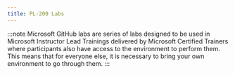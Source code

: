 ```yaml
---
title: PL-200 Labs
---
```


<Tabs>
  <TabItem label="Microsoft Learn">

<Tabs>
<CardGrid>
  <LinkCard title="Create a Microsoft Dataverse table" href="https://learn.microsoft.com/training/modules/get-started-with-powerapps-common-data-service/3-create-a-cds-entity?WT.mc_id=studentamb_165290" />
  <LinkCard title="Import data into your Microsoft Dataverse database" href="https://learn.microsoft.com/training/modules/get-started-with-powerapps-common-data-service/4-import-data-into-your-database?WT.mc_id=studentamb_165290" />
  <LinkCard title="Create table relationships" href="https://learn.microsoft.com/training/modules/get-started-with-powerapps-common-data-service/create-table-relationships?WT.mc_id=studentamb_165290" />
  <LinkCard title="Create a custom table and import data" href="https://learn.microsoft.com/training/modules/get-started-with-powerapps-common-data-service/4a-use-data-cds-exercise?WT.mc_id=studentamb_165290" />
  <LinkCard title="Random Exercises" href="https://learn.microsoft.com/training/modules/create-manage-fields-within-entity/8-exercise?WT.mc_id=studentamb_165290" />
  <LinkCard title="Create a new choice or modify an existing choice" href="https://learn.microsoft.com/training/modules/working-with-option-sets/3-exercise?WT.mc_id=studentamb_165290" />
  <LinkCard title="Create two tables and relate them by using a one-to-many relationship" href="https://learn.microsoft.com/training/modules/create-relationship-between-cds-entities/6-exercise?WT.mc_id=studentamb_165290" />
  <LinkCard title="Create a rollup column" href="https://learn.microsoft.com/training/modules/create-define-calculation-rollup-fields/5-exercise-1?WT.mc_id=studentamb_165290" />
  <LinkCard title="Create a calculated column" href="hhttps://learn.microsoft.com/training/modules/create-define-calculation-rollup-fields/6-exercise-2?WT.mc_id=studentamb_165290" />
  <LinkCard title="Create a custom role" href="https://learn.microsoft.com/training/modules/get-started-security-roles/5-custom?WT.mc_id=studentamb_165290" />
  <LinkCard title="Control security when sharing model-driven apps" href="https://learn.microsoft.com/training/modules/get-started-with-model-driven-apps-in-powerapps/5-control-security-when-sharing-model-driven-apps?WT.mc_id=studentamb_165290" />
  <LinkCard title="Create a model-driven app" href="https://learn.microsoft.com/training/modules/get-started-with-model-driven-apps-in-powerapps/5b-create-model-driven-application?WT.mc_id=studentamb_165290" />
  <LinkCard title="Create a business process flow" href="https://learn.microsoft.com/training/modules/specialized-components-model-form/exercise?WT.mc_id=studentamb_165290" />
  <LinkCard title="Customize the command bar" href="https://learn.microsoft.com/training/modules/command-bar-customize/exercise?WT.mc_id=studentamb_165290" />
  <LinkCard title="Create your first app in Power Apps" href="https://learn.microsoft.com/training/modules/get-started-with-powerapps/5-powerapps-create-first?WT.mc_id=studentamb_165290" />
  <LinkCard title="Create an app from Excel using Copilot" href="https://learn.microsoft.com/training/modules/get-started-with-powerapps/create-app-copilot?WT.mc_id=studentamb_165290" />
  <LinkCard title="Introduction to formulas in canvas apps" href="https://learn.microsoft.com/training/modules/customize-apps-in-powerapps/3-get-started-with-functions?WT.mc_id=studentamb_165290" />
  <LinkCard title="Create basic screen navigation for a canvas app" href="https://learn.microsoft.com/training/modules/customize-apps-in-powerapps/2-1-create-navigation-model?WT.mc_id=studentamb_165290" />
  <LinkCard title="App navigation practice" href="https://learn.microsoft.com/training/modules/navigation-canvas-app/3a-exercise-create-navigation-functions?WT.mc_id=studentamb_165290" />
  <LinkCard title="Create a card to capture employee suggestion" href="https://learn.microsoft.com/training/modules/introduction-power-apps-cards/create-card-suggestions?WT.mc_id=studentamb_165290" />
  <LinkCard title="Share the employee suggestions card in Teams" href="https://learn.microsoft.com/training/modules/introduction-power-apps-cards/share-suggestions-card?WT.mc_id=studentamb_165290" />
  <LinkCard title="Use the list and form components" href="https://learn.microsoft.com/training/modules/power-pages-dataverse/exercise?WT.mc_id=studentamb_165290" />
  <LinkCard title="Edit pages" href="https://learn.microsoft.com/training/modules/power-pages-studio/exercise?WT.mc_id=studentamb_165290" />
  <LinkCard title="Extend forms with more actions" href="https://learn.microsoft.com/training/modules/power-pages-integrate-dataverse/exercise?WT.mc_id=studentamb_165290" />
  <LinkCard title="Secure Dataverse data access" href="https://learn.microsoft.com/training/modules/power-pages-studio-data-security/exercise?WT.mc_id=studentamb_165290" />
  <LinkCard title="Apply table permissions" href="https://learn.microsoft.com/training/modules/power-pages-configure-security/exercise?WT.mc_id=studentamb_165290" />
  <LinkCard title="Use an invitation to register users" href="https://learn.microsoft.com/training/modules/power-pages-authentication-user-management/exercise?WT.mc_id=studentamb_165290" />
  <LinkCard title="Create a cloud flow with a Dataverse connector" href="https://learn.microsoft.com/training/modules/use-dataverse-triggers-actions/exercise?WT.mc_id=studentamb_165290" />
  <LinkCard title="Creating a manual flow and using expressions" href="https://learn.microsoft.com/training/modules/introduction-expressions/6-exercise?WT.mc_id=studentamb_165290" />
  <LinkCard title="Create a business rule" href="https://learn.microsoft.com/training/modules/define-create-business-rules/4-exercise?WT.mc_id=studentamb_165290" />
  <LinkCard title="Create instant plug-ins" href="https://learn.microsoft.com/training/modules/configure-low-code/exercise-instant?WT.mc_id=studentamb_165290" />
  <LinkCard title="Create automated plug-ins" href="https://learn.microsoft.com/training/modules/configure-low-code/exercise-automated?WT.mc_id=studentamb_165290" />
  <LinkCard title="Create a work order template" href="https://learn.microsoft.com/training/modules/use-word-excel-dataverse/exercise-create-work-order?WT.mc_id=studentamb_165290" />
  <LinkCard title="Create a sales forecasting template" href="https://learn.microsoft.com/training/modules/use-word-excel-dataverse/exercise-create-sales-forecast?WT.mc_id=studentamb_165290" />
  <LinkCard title="Create recurring flows" href="https://learn.microsoft.com/training/modules/get-started-flows/6-flow-scheduled-flows?WT.mc_id=studentamb_165290" />
  <LinkCard title="Monitor incoming emails" href="https://learn.microsoft.com/training/modules/get-started-flows/flow-monitor-incoming-emails?WT.mc_id=studentamb_165290" />
  <LinkCard title="Share flows" href="https://learn.microsoft.com/training/modules/get-started-flows/8-flow-share-flows?WT.mc_id=studentamb_165290" />
</CardGrid>
</Tabs>

  </TabItem>

  <TabItem label="Microsoft GitHub">

:::note 
Microsoft GitHub labs are series of labs designed to be used in Microsoft Instructor Lead Trainings delivered by Microsoft Certified Trainers where participants also have access to the environment to perform them. This means that for everyone else, it is necessary to bring your own environment to go through them. 
:::

<CardGrid>
  <LinkCard title="Validate lab environment" href="https://microsoftlearning.github.io/PL-200-Power-Platform-Functional-Consultant/Instructions/Labs/LAB%5BPL-200%5D_M00L00_Validate_Lab_Environment.html" />
  <LinkCard title="Environments" href="https://microsoftlearning.github.io/PL-200-Power-Platform-Functional-Consultant/Instructions/Labs/LAB%5BPL-200%5D_M01L01_Environments.html" />
  <LinkCard title="Publisher and Solution" href="https://microsoftlearning.github.io/PL-200-Power-Platform-Functional-Consultant/Instructions/Labs/LAB%5BPL-200%5D_M01L02_Solution.html" />
  <LinkCard title="Import solution" href="https://microsoftlearning.github.io/PL-200-Power-Platform-Functional-Consultant/Instructions/Labs/LAB%5BPL-200%5D_M01L03_ImportSolution.html" />
  <LinkCard title="Tables" href="https://microsoftlearning.github.io/PL-200-Power-Platform-Functional-Consultant/Instructions/Labs/LAB%5BPL-200%5D_M01L04_Tables.html" />
  <LinkCard title="Columns" href="https://microsoftlearning.github.io/PL-200-Power-Platform-Functional-Consultant/Instructions/Labs/LAB%5BPL-200%5D_M01L05_Columns.html" />
  <LinkCard title="Relationships" href="https://microsoftlearning.github.io/PL-200-Power-Platform-Functional-Consultant/Instructions/Labs/LAB%5BPL-200%5D_M01L06_Relationships.html" />
  <LinkCard title="Security roles" href="https://microsoftlearning.github.io/PL-200-Power-Platform-Functional-Consultant/Instructions/Labs/LAB%5BPL-200%5D_M02L01_Security_roles.html" />
  <LinkCard title="Users and Teams" href="https://microsoftlearning.github.io/PL-200-Power-Platform-Functional-Consultant/Instructions/Labs/LAB%5BPL-200%5D_M02L02_Users.html" />
  <LinkCard title="Forms" href="https://microsoftlearning.github.io/PL-200-Power-Platform-Functional-Consultant/Instructions/Labs/LAB%5BPL-200%5D_M03L01_Forms.html" />
  <LinkCard title="Views" href="https://microsoftlearning.github.io/PL-200-Power-Platform-Functional-Consultant/Instructions/Labs/LAB%5BPL-200%5D_M03L02_Views.html" />
  <LinkCard title="Command bar" href="https://microsoftlearning.github.io/PL-200-Power-Platform-Functional-Consultant/Instructions/Labs/LAB%5BPL-200%5D_M03L03_Command.html" />
  <LinkCard title="Enhance a canvas app" href="https://microsoftlearning.github.io/PL-200-Power-Platform-Functional-Consultant/Instructions/Labs/LAB%5BPL-200%5D_M04L01_Canvas.html" />
  <LinkCard title="Create a custom page" href="https://microsoftlearning.github.io/PL-200-Power-Platform-Functional-Consultant/Instructions/Labs/LAB%5BPL-200%5D_M04L02_Custom_page.html" />
  <LinkCard title="Build a Power Pages portal" href="https://microsoftlearning.github.io/PL-200-Power-Platform-Functional-Consultant/Instructions/Labs/LAB%5BPL-200%5D_M05L01_Pages.html" />
  <LinkCard title="Cloud flows" href="https://microsoftlearning.github.io/PL-200-Power-Platform-Functional-Consultant/Instructions/Labs/LAB%5BPL-200%5D_M06L01_Cloud_flows.html" />
  <LinkCard title="Implement low-code logic" href="https://microsoftlearning.github.io/PL-200-Power-Platform-Functional-Consultant/Instructions/Labs/LAB%5BPL-200%5D_M07L01_Business_rule.html" />
  <LinkCard title="Audit" href="https://microsoftlearning.github.io/PL-200-Power-Platform-Functional-Consultant/Instructions/Labs/LAB%5BPL-200%5D_M99OPT_Audit.html" />
  <LinkCard title="Bulk delete data" href="https://microsoftlearning.github.io/PL-200-Power-Platform-Functional-Consultant/Instructions/Labs/LAB%5BPL-200%5D_M99OPT_Bulk_Delete.html" />
  <LinkCard title="Dashboards" href="https://microsoftlearning.github.io/PL-200-Power-Platform-Functional-Consultant/Instructions/Labs/LAB%5BPL-200%5D_M99OPT_Dashboards.html" />
  <LinkCard title="Duplicate detection" href="https://microsoftlearning.github.io/PL-200-Power-Platform-Functional-Consultant/Instructions/Labs/LAB%5BPL-200%5D_M99OPT_Duplicate.html" />
</CardGrid>

  </TabItem>
</Tabs>

